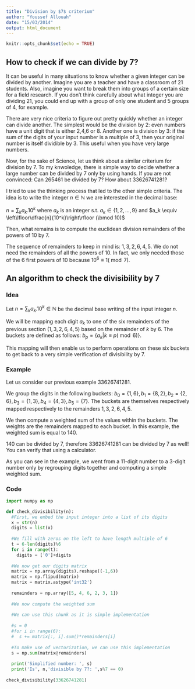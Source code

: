 ---
title: "Division by $7$ criterium"
author: "Youssef Allouah"
date: "15/03/2014"
output: html_document
---

```{r setup, include=FALSE}
knitr::opts_chunk$set(echo = TRUE)
```

## How to check if we can divide by $7$?

It can be useful in many situations to know whether a given integer can be divided by another. Imagine you are a teacher and have a classroom of $21$ students. Also, imagine you want to break them into groups of a certain size for a field research. If you don't think carefully about what integer you are dividing $21$, you could end up with a group of only one student and $5$ groups of $4$, for example.

There are very nice criteria to figure out pretty quickly whether an integer can divide another. The simplest would be the division by $2$: even numbers have a unit digit that is either $2$,$4$,$6$ or $8$. Another one is division by $3$: if the sum of the digits of your input number is a multiple of $3$, then your original number is itself dividible by $3$. This useful when you have very large numbers.

Now, for the sake of Science, let us think about a similar criterium for division by $7$. To my knwoledge, there is simple way to decide whether a large number can be divided by $7$ only by using hands. If you are not convinced: Can $265461$ be divided by $7$? How about $33626741281$?

I tried to use the thinking process that led to the other simple criteria. The idea is to write the integer $n \in \mathbb{N}$ we are interested in the decimal base:

$n = \sum_k a_k.10^k$ where $a_k$ is an integer s.t. $a_k \in \{1,2,\dots,9\}$ and $a_k \equiv \left\lfloor\dfrac{n}{10^k}\right\rfloor (\bmod 10)$

Then, what remains is to compute the euclidean division remainders of the powers of $10$ by $7$. 

The sequence of remainders to keep in mind is: $1, 3, 2, 6, 4, 5$.
We do not need the remainders of all the powers of $10$. In fact, we only needed those of the $6$ first powers of $10$ because $10^6 \equiv 1 (\bmod 7)$.

## An algorithm to check the divisibility by $7$
### Idea
Let $n = \sum_k a_k.10^k \in \mathbb{N}$ be the decimal base writing of the input integer $n$. 

We will be mapping each digit $a_k$ to one of the six remainders of the previous section ($1, 3, 2, 6, 4, 5$) based on the remainder of $k$ by $6$. The buckets are defined as follows: $b_p = \{a_k | k \equiv p (\bmod 6)\}$.

This mapping will then enable us to perform operations on these six buckets to get back to a very simple verification of divisibility by $7$.

### Example
Let us consider our previous example $33626741281$. 

We group the digits in the following buckets: $b_0 = \{1,6\}, b_1 = \{8,2\}, b_2 = \{2,6\}, b_3 = \{1,3\}, b_4 = \{4,3\}, b_5 = \{7\}$. The buckets are themselves respectively mapped respectively to the remainders $1, 3, 2, 6, 4, 5$.

We then compute a weighted sum of the values within the buckets. The weights are the remainders mapped to each bucket. In this example, the weighted sum is equal to $140$.

$140$ can be divided by $7$, therefore $33626741281$ can be divided by $7$ as well! You can verify that using a calculator.

As you can see in the example, we went from a 11-digit number to a 3-digit number only by regrouping digits together and computing a simple weighted sum.

### Code
```{python}
import numpy as np

def check_divisibility(n):
  #First, we embed the input integer into a list of its digits
  x = str(n)
  digits = list(x)
  
  #We fill with zeros on the left to have length multiple of 6
  t = 6-len(digits)%6
  for i in range(t):
    digits = ['0']+digits
  
  #We now get our digits matrix
  matrix = np.array(digits).reshape((-1,6))
  matrix = np.flipud(matrix)
  matrix = matrix.astype('int32')
  
  remainders = np.array([5, 4, 6, 2, 3, 1])
  
  #We now compute the weighted sum
  
  #We can use this chunk as it is simple implementation
  
  #s = 0
  #for i in range(6):
  #  s += matrix[:, i].sum()*remainders[i]
  
  #To make use of vectorization, we can use this implementation
  s = np.sum(matrix@remainders)
  
  print('Simplified number: ', s)
  print('Is', n,'divisible by 7?: ',s%7 == 0)
  
check_divisibility(33626741281)
```